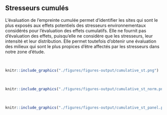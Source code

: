 ## Stresseurs cumulés

L'évaluation de l'empreinte cumulée permet d'identifier les sites qui sont
le plus exposés aux effets potentiels des stresseurs environnementaux
considérés pour l'évaluation des effets cumulatifs. Elle ne fournit pas
d'évaluation des effets, puisqu'elle ne considère que les stresseurs,
leur intensité et leur distribution. Elle permet toutefois d'obtenir une
évaluation des milieux qui sont le plus propices d'être affectés par les
stresseurs dans notre zone d'étude.

<br/>

```r
knitr::include_graphics("./figures/figures-output/cumulative_st.png")
```

<br/>

```r
knitr::include_graphics("./figures/figures-output/cumulative_st_norm.png")
```

<br/>

```r
knitr::include_graphics("./figures/figures-output/cumulative_st_panel.png")
```
